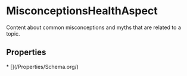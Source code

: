 # MisconceptionsHealthAspect

Content about common misconceptions and myths that are related to a topic.

## Properties

<Grid>
* [](/Properties/Schema.org/)

</Grid>

